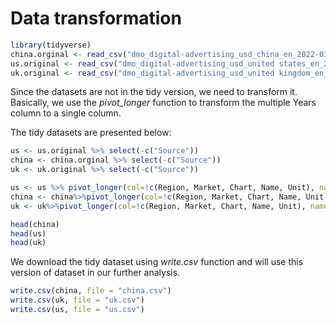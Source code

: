 # Data transformation

```r
library(tidyverse)
china.orginal <- read_csv("dmo_digital-advertising_usd_china_en_2022-03-03_18-16-31.csv")
us.original <- read_csv("dmo_digital-advertising_usd_united states_en_2022-03-03_18-15-03.csv")
uk.original <- read_csv("dmo_digital-advertising_usd_united kingdom_en_2022-03-03_18-10-30.csv")
```

Since the datasets are not in the tidy version, we need to transform it.
Basically, we use the *pivot_longer* function to transform the multiple Years column to a single column.

The tidy datasets are presented below:
```r
us <- us.original %>% select(-c("Source"))
china <- china.orginal %>% select(-c("Source"))
uk <- uk.original %>% select(-c("Source"))

us <- us %>% pivot_longer(col=!c(Region, Market, Chart, Name, Unit), names_to="Year", values_to="Value")
china <- china%>%pivot_longer(col=!c(Region, Market, Chart, Name, Unit), names_to="Year", values_to="Value")
uk <- uk%>%pivot_longer(col=!c(Region, Market, Chart, Name, Unit), names_to="Year", values_to="Value")

head(china)
head(us)
head(uk)
```

We download the tidy dataset using *write.csv* function and will use this version of dataset in our further analysis.
```r
write.csv(china, file = "china.csv")
write.csv(uk, file = "uk.csv")
write.csv(us, file = "us.csv")
```


